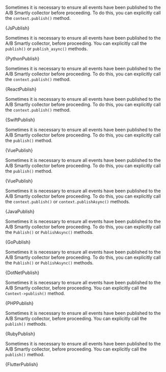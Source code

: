 











<Tabs groupId="language">

<TabItem value="js" label="Javascript">

Sometimes it is necessary to ensure all events have been published to the A/B
Smartly collector before proceeding. To do this, you can explicitly call the `context.publish()` method.

<CodeBlock language="js">{JsPublish}</CodeBlock>

</TabItem>

<TabItem value="python" label="Python3">

Sometimes it is necessary to ensure all events have been published to the A/B Smartly collector, before proceeding.
You can explicitly call the `publish()` or `publish_async()` methods.

<CodeBlock language="python">{PythonPublish}</CodeBlock>

</TabItem>

<TabItem value="react" label="React">

Sometimes it is necessary to ensure all events have been published to the A/B
Smartly collector before proceeding. To do this, you can explicitly call the `context.publish()` method.

<CodeBlock language="jsx">{ReactPublish}</CodeBlock>

</TabItem>

<TabItem value="swift" label="Swift">

Sometimes it is necessary to ensure all events have been published to the A/B
Smartly collector before proceeding. To do this, you can explicitly call the `context.publish()` method.

<CodeBlock language="swift">{SwiftPublish}</CodeBlock>

</TabItem>

<TabItem value="vue" label="Vue2">

Sometimes it is necessary to ensure all events have been published to the A/B
Smartly collector before proceeding. To do this, you can explicitly call the `publish()` method.

<CodeBlock language="js">{VuePublish}</CodeBlock>

</TabItem>

<TabItem value="vue3" label="Vue3">

Sometimes it is necessary to ensure all events have been published to the A/B
Smartly collector before proceeding. To do this, you can explicitly call the `publish()` method.

<CodeBlock language="js">{VuePublish}</CodeBlock>

</TabItem>

<TabItem value="java" label="Java">

Sometimes it is necessary to ensure all events have been published to the A/B
Smartly collector before proceeding. To do this, you can explicitly call the `context.publish()` or
`context.publishAsync()` methods.

<CodeBlock language="java">{JavaPublish}</CodeBlock>

</TabItem>

<TabItem value="go" label="Go">

Sometimes it is necessary to ensure all events have been published to the A/B
Smartly collector before proceeding. To do this, you can explicitly call the `Publish()` or
`PublishAsync()` methods.

<CodeBlock language="go">{GoPublish}</CodeBlock>

</TabItem>

<TabItem value="dotnet" label=".NET">

Sometimes it is necessary to ensure all events have been published to the
A/B Smartly collector before proceeding. To do this, you can explicitly call the
`Publish()` or `PublishAsync()` methods.

<CodeBlock language="csharp">{DotNetPublish}</CodeBlock>

</TabItem>

<TabItem value="php" label="PHP">

Sometimes it is necessary to ensure all events have been published to the A/B Smartly collector, before proceeding. You can explicitly call the `Context->publish()` method.

<CodeBlock language="php">{PHPPublish}</CodeBlock>

</TabItem>

<TabItem value="ruby" label="Ruby">

Sometimes it is necessary to ensure all events have been published to the A/B
Smartly collector, before proceeding. You can explicitly call the `publish()`
methods.

<CodeBlock language="ruby">{RubyPublish}</CodeBlock>

</TabItem>

<TabItem value="flutter" label="Flutter/Dart">

Sometimes it is necessary to ensure all events have been published to the A/B
Smartly collector, before proceeding. You can explicitly call the `publish()`
method.

<CodeBlock language="dart">{FlutterPublish}</CodeBlock>

</TabItem>

</Tabs>
